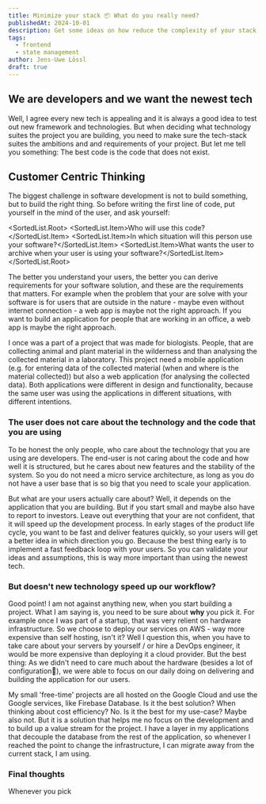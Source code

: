 ```yaml
---
title: Minimize your stack 📦 What do you really need?
publishedAt: 2024-10-01
description: Get some ideas on how reduce the complexity of your stack. Reduce the number of libraries and tools you are using and focus on the essentials. Learn how to increase your development time by focussing on the core of your application.
tags:
  - frontend
  - state management
author: Jens-Uwe Lössl
draft: true
---
```



<H2>We are developers and we want the newest tech</H2>
<P>Well, I agree every new tech is appealing and it is always a good idea to test out new framework and technologies.
    But when deciding what technology suites the project you are building, you need to make sure the tech-stack suites
    the ambitions and and
    requirements of your project. But let me tell you something: The best code is the code that does not exist.</P>

<H2>Customer Centric Thinking</H2>
<P>The biggest challenge in software development is not to build <Italic>something</Italic>, but to build <Italic>the
    right thing.</Italic> So before writing the first line of code, put yourself in the mind of the user, and ask
    yourself:</P>

<SortedList.Root>
    <SortedList.Item>Who will use this code?</SortedList.Item>
    <SortedList.Item>In which situation will this person use your software?</SortedList.Item>
    <SortedList.Item>What wants the user to archive when your user is using your software?</SortedList.Item>
</SortedList.Root>

<P>The better you understand your users, the better you can derive requirements for your software solution, and these
    are the requirements that matters. For example when the problem that your are solve with your software is for users
    that are outside in the nature - maybe even without internet connection - a web app is maybe not the right approach.
    If you want to build an application for people that are working in an office, a web app is maybe the right
    approach.</P>

<P>I once was a part of a project that was made for biologists. People, that are collecting animal and plant material
    in the wilderness and
    than analysing the collected material in a laboratory. This project need a mobile application (e.g. for entering
    data of the collected
    material (when and where is the material collected)) but also a web application (for analysing the collected data).
    Both applications were
    different in design and functionality, because the same user was using the applications in different situations,
    with different
    intentions.</P>

<H3>The user does not care about the technology and the code that you are using</H3>

<P>To be honest the only people, who care about the technology that you are using are developers. The end-user is not
    caring about the code and how well it is structured, but he cares about new features and the stability of the
    system. So you do not need a micro service architecture, as long as you do not have a user base that is so big that
    you need to scale your application.</P>

<P>But what are your users actually care about? Well, it depends on the application that you are building. But if you
    start small and maybe also have to report to investors. Leave out everything that your are not confident, that it
    will speed up the development process. In early stages of the product life cycle, you want to be fast and deliver
    features quickly, so your users will get a better idea in which direction you go. Because the best thing early is to
    implement a fast feedback loop with your users. So you can validate your ideas and assumptions, this is way more
    important than using the newest tech.</P>

<H3>But doesn't new technology speed up our workflow?</H3>
<P>Good point! I am not against anything new, when you start building a project. What I am saying is, you need to be
    sure about <Strong>why</Strong> you pick it. For example once I was part of a startup, that was very relient on
    hardware infrastructure. So we choose to deploy our services on AWS - way more expensive than self hosting, isn't
    it? Well I question this, when you have to take care about your servers by yourself / or hire a DevOps engineer, it
    would be more expensive than deploying it a cloud provider. But the best thing: As we didn't need to care much about
    the hardware (besides a lot of configuration🤣), we were able to focus on our daily doing on delivering and building
    the application for our users.</P>

<P>My small 'free-time' projects are all hosted on the Google Cloud and use the Google services, like Firebase
    Database. Is it the best solution? When thinking about cost efficiency? No. Is it the best for my use-case? Maybe
    also not. But it is a solution that helps me no focus on the development and to build up a value stream for the
    project. I have a layer in my applications that decouple the database from the rest of the application, so
    whenever I reached the point to change the infrastructure, I can migrate away from the current stack, I am
    using.</P>

<H3>Final thoughts</H3>
<P>Whenever you pick </P>